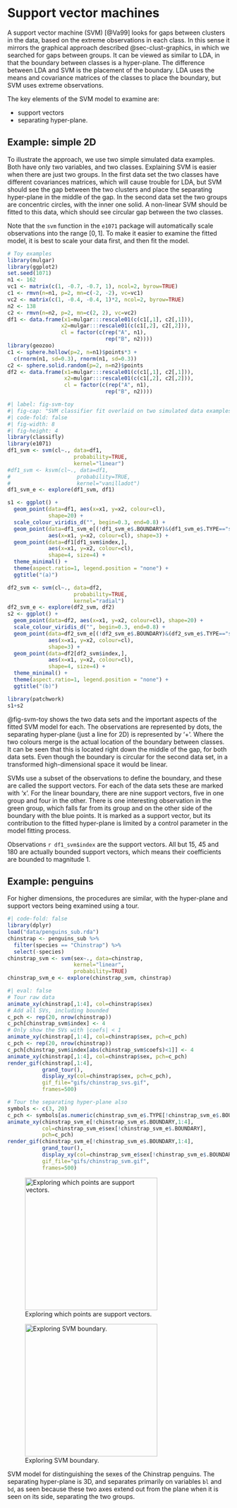 # Support vector machines
\index{classification methods!support vector machines (SVM)}

A support vector machine (SVM) [@Va99] looks for gaps between clusters in the data, based on the extreme observations in each class. In this sense it mirrors the graphical approach described @sec-clust-graphics, in which we searched for gaps between groups. It can be viewed as similar to LDA, in that the boundary between classes is a hyper-plane.  The difference between LDA and SVM is the placement of the boundary. LDA uses the means and covariance matrices of the classes to place the boundary, but SVM uses extreme observations.

::: info
The key elements of the SVM model to examine are:

- support vectors
- separating hyper-plane.

:::

## Example: simple 2D

To illustrate the approach, we use two simple simulated data examples. Both have only two variables, and two classes. Explaining SVM is easier when there are just two groups. In the first data set the two classes have different covariances matrices, which will cause trouble for LDA, but SVM should see the gap between the two clusters and place the separating hyper-plane in the middle of the gap. In the second data set the two groups are concentric circles, with the inner one solid. A non-linear SVM should be fitted to this data, which should see circular gap between the two classes. 

Note that the `svm` function in the `e1071` package will automatically scale observations into the range $[0,1]$. To make it easier to examine the fitted model, it is best to scale your data first, and then fit the model.

```r
# Toy examples
library(mulgar)
library(ggplot2)
set.seed(1071)
n1 <- 162
vc1 <- matrix(c(1, -0.7, -0.7, 1), ncol=2, byrow=TRUE)
c1 <- rmvn(n=n1, p=2, mn=c(-2, -2), vc=vc1)
vc2 <- matrix(c(1, -0.4, -0.4, 1)*2, ncol=2, byrow=TRUE)
n2 <- 138
c2 <- rmvn(n=n2, p=2, mn=c(2, 2), vc=vc2)
df1 <- data.frame(x1=mulgar:::rescale01(c(c1[,1], c2[,1])), 
                 x2=mulgar:::rescale01(c(c1[,2], c2[,2])), 
                 cl = factor(c(rep("A", n1), 
                               rep("B", n2))))
library(geozoo)
c1 <- sphere.hollow(p=2, n=n1)$points*3 + 
  c(rnorm(n1, sd=0.3), rnorm(n1, sd=0.3))
c2 <- sphere.solid.random(p=2, n=n2)$points
df2 <- data.frame(x1=mulgar:::rescale01(c(c1[,1], c2[,1])), 
                  x2=mulgar:::rescale01(c(c1[,2], c2[,2])), 
                  cl = factor(c(rep("A", n1), 
                               rep("B", n2))))
```

```r
#| label: fig-svm-toy
#| fig-cap: "SVM classifier fit overlaid on two simulated data examples: (a) groups with different variance-covariance, fitted using a linear kernel, (b) groups with non-linear separation, fitted using a radial kernel. The band of points shown as '+' mark the SVM boundary, and points marked by 'x' are the support vectors used to define the boundary. "
#| code-fold: false
#| fig-width: 8
#| fig-height: 4
library(classifly)
library(e1071)
df1_svm <- svm(cl~., data=df1, 
                     probability=TRUE, 
                     kernel="linear")
#df1_svm <- ksvm(cl~., data=df1, 
#                     probability=TRUE,
#                     kernel="vanilladot")
df1_svm_e <- explore(df1_svm, df1)

s1 <- ggplot() + 
  geom_point(data=df1, aes(x=x1, y=x2, colour=cl),
             shape=20) +
  scale_colour_viridis_d("", begin=0.3, end=0.8) +
  geom_point(data=df1_svm_e[(!df1_svm_e$.BOUNDARY)&(df1_svm_e$.TYPE=="simulated"),], 
             aes(x=x1, y=x2, colour=cl), shape=3) +
  geom_point(data=df1[df1_svm$index,], 
             aes(x=x1, y=x2, colour=cl), 
             shape=4, size=4) +
  theme_minimal() +
  theme(aspect.ratio=1, legend.position = "none") +
  ggtitle("(a)")

df2_svm <- svm(cl~., data=df2,  
                     probability=TRUE, 
                     kernel="radial")
df2_svm_e <- explore(df2_svm, df2)
s2 <- ggplot() + 
  geom_point(data=df2, aes(x=x1, y=x2, colour=cl), shape=20) +
  scale_colour_viridis_d("", begin=0.3, end=0.8) +
  geom_point(data=df2_svm_e[(!df2_svm_e$.BOUNDARY)&(df2_svm_e$.TYPE=="simulated"),], 
             aes(x=x1, y=x2, colour=cl), 
             shape=3) +
  geom_point(data=df2[df2_svm$index,], 
             aes(x=x1, y=x2, colour=cl), 
             shape=4, size=4) +
  theme_minimal() +
  theme(aspect.ratio=1, legend.position = "none") +
  ggtitle("(b)")

library(patchwork)
s1+s2
```

@fig-svm-toy shows the two data sets and the important aspects of the fitted SVM model for each. The observations are represented by dots, the separating hyper-plane (just a line for 2D) is represented by '+'. Where the two colours merge is the actual location of the boundary between classes. It can be seen that this is located right down the middle of the gap, for both data sets. Even though the boundary is circular for the second data set, in a transformed high-dimensional space it would be linear.

SVMs use a subset of the observations to define the boundary, and these are called the support vectors. For each of the data sets these are marked with 'x'. For the linear boundary, there are nine support vectors, five in one group and four in the other. There is one interesting observation in the green group, which falls far from its group and on the other side of the boundary with the blue points. It is marked as a support vector, but its contribution to the fitted hyper-plane is limited by a control parameter in the model fitting process. <!--The equation of the fitted plane can be explicitly written when the boundary is linear. -->

Observations `r df1_svm$index` are the support vectors. All but 15, 45 and 180 are actually bounded support vectors, which means their coefficients are bounded to magnitude 1. <!--The coefficients for the separating hyperplane can be computed with:

```r
#| code-fold: false
df1[df1_svm$index,]
df1_svm$coefs
df1_svm$rho
```


```r
#| code-fold: false
coefs <- apply(((df1[df1_svm$index,-3]-df1_svm$x.scale$`scaled:center`)/df1_svm$x.scale$`scaled:scale`)*df1_svm$coefs, 2, sum)
ggplot() + 
  geom_point(data=df1, aes(x=x1, y=x2, colour=cl),
             shape=20) +
  scale_colour_viridis_d("", begin=0.3, end=0.8) +
  geom_point(data=df1_svm_e[(!df1_svm_e$.BOUNDARY)&(df1_svm_e$.TYPE=="simulated"),], 
             aes(x=x1, y=x2, colour=cl), shape=3) +
  geom_abline(slope=-coefs[1]/coefs[2],
              intercept=df1_svm$rho+0.5) +
  theme_minimal() +
  theme(aspect.ratio=1, legend.position = "none") 
```
-->

## Example: penguins

For higher dimensions, the procedures are similar, with the hyper-plane and support vectors being examined using a tour.

```r
#| code-fold: false
library(dplyr)
load("data/penguins_sub.rda")
chinstrap <- penguins_sub %>%
  filter(species == "Chinstrap") %>%
  select(-species)
chinstrap_svm <- svm(sex~., data=chinstrap, 
                     kernel="linear",
                     probability=TRUE)
chinstrap_svm_e <- explore(chinstrap_svm, chinstrap)
```

```r
#| eval: false
# Tour raw data
animate_xy(chinstrap[,1:4], col=chinstrap$sex)
# Add all SVs, including bounded
c_pch <- rep(20, nrow(chinstrap))
c_pch[chinstrap_svm$index] <- 4
# Only show the SVs with |coefs| < 1
animate_xy(chinstrap[,1:4], col=chinstrap$sex, pch=c_pch)
c_pch <- rep(20, nrow(chinstrap))
c_pch[chinstrap_svm$index[abs(chinstrap_svm$coefs)<1]] <- 4
animate_xy(chinstrap[,1:4], col=chinstrap$sex, pch=c_pch)
render_gif(chinstrap[,1:4],
           grand_tour(),
           display_xy(col=chinstrap$sex, pch=c_pch),
           gif_file="gifs/chinstrap_svs.gif",
           frames=500)

# Tour the separating hyper-plane also
symbols <- c(3, 20)
c_pch <- symbols[as.numeric(chinstrap_svm_e$.TYPE[!chinstrap_svm_e$.BOUNDARY])]
animate_xy(chinstrap_svm_e[!chinstrap_svm_e$.BOUNDARY,1:4], 
           col=chinstrap_svm_e$sex[!chinstrap_svm_e$.BOUNDARY],
           pch=c_pch)
render_gif(chinstrap_svm_e[!chinstrap_svm_e$.BOUNDARY,1:4],
           grand_tour(),
           display_xy(col=chinstrap_svm_e$sex[!chinstrap_svm_e$.BOUNDARY], pch=c_pch),
           gif_file="gifs/chinstrap_svm.gif",
           frames=500)
```

::: {#fig-p-svm layout-ncol=2}

![Exploring which points are support vectors.](gifs/chinstrap_svs.gif){#fig-chinstrap_svs fig-alt="FIX ME" width=300}

![Exploring SVM boundary.](gifs/chinstrap_svm.gif){#fig-chinstrap_svm fig-alt="FIX ME" width=300}

SVM model for distinguishing the sexes of the Chinstrap penguins. The separating hyper-plane is 3D, and separates primarily on variables `bl` and `bd`, as seen because these two axes extend out from the plane when it is seen on its side, separating the two groups.
:::

<!-- We describe this method more fully than we did the other algorithms for two reasons: first, because of its apparent similarity to the graphical approach, and second, because it is difficult to find a simple explanation of the method in the literature.

The algorithm takes an $n \times p$ data matrix, where each column is scaled to $[-1,1]$ and each row is labeled as one of two classes ($y_i=+1$ or $-1$), and finds a hyperplane that separates the two groups, if they are separable. Each row of the data matrix is a vector in $p$-dimensional space, denoted as

% Should this be represented as a row instead of a column?  dfs

$$
X=\left[ \begin{array}{c}
  x_1 \\ x_2 \\ \vdots \\ x_p \end{array} \right]
$$

\noindent and the separating hyperplane can be written as

$$
W'X + b = 0
$$

\noindent where $W = [ w_1~~ w_2 ~~ \dots ~~ w_p]'$ is the normal
vector to the separating hyperplane and $b$ is a constant.  The best separating hyperplane is found by maximizing the margin of separation between the two classes as defined by two parallel hyperplanes:

$$
W'X + b = 1, ~~~~~ W'X + b = -1.
$$

\noindent These hyperplanes should maximize the distance from the
separating hyperplane and have no points between them, capitalizing on any gap between the two classes. The distance from the origin to the
separating hyperplane is $|b|/||W||$, so the distance between the
two parallel margin hyperplanes is $2/||W||=2/\sqrt{w_1^2+\dots
+w_p^2}$. Maximizing this is the same as minimizing $||W||/2$. To
ensure that the two classes are separated, and that no points lie
between the margin hyperplanes we need:

$$
W'X_i + b \geq 1, ~~~\mbox{  or  } ~~~W'X_i + b \leq -1 ~~~\forall i=1, ..., n
$$

\noindent which corresponds to

\begin{eqnarray}
y_i(W'X_i+b)\geq 1 ~~~\forall i=1, ..., n
\label{svm-crit}
\end{eqnarray}

\noindent Thus the problem corresponds to
\begin{quote} 
{\em minimizing} $\frac{||W||}{2}$ {\em subject to }
$y_i(X_iW+b)\geq~1 ~~~\forall i=1, ..., n$.
\end{quote}

\index{SVMLight}

\noindent Interestingly, only the points closest to the margin
hyperplanes are needed to define the separating hyperplane. We might think of these points as lying on or close to the convex hull of each cluster in the area where the clusters are nearest to each other. These points are called support vectors, and the coefficients of the separating hyperplane are computed from a linear combination of the support vectors $W = \sum_{i=1}^{s} y_i\alpha_iX_i$, where $s$ is the number of support vectors.  We could also use $W = \sum_{i=1}^n y_i\alpha_iX_i$, where $\alpha_i=0$ if $X_i$ is not a support vector. For a good fit the number of support vectors $s$ should be small relative to $n$. Fitting algorithms can achieve gains in efficiency by using only samples of the cases to find suitable support vector candidates; this approach is used in the SVMLight
[@Jo99] software.

In practice, the assumption that the classes are completely separable is unrealistic. Classification problems rarely present a gap between the classes, such that there are no misclassifications.
@CV95 relaxed the separability condition to allow some
misclassified training points by adding a tolerance value $\epsilon_i$ to Equation \ref{svm-crit}, which results in the modified criterion $y_i(W'X_i+b)>1-\epsilon_i, \epsilon_i\geq 0$. Points that meet this criterion but not the stricter one are called slack vectors.

Nonlinear classifiers can be obtained by using nonlinear
transformations of $X_i$, $\phi(X_i)$ [@BGV92], which is
implicitly computed during the optimization using a kernel function
$K$. Common choices of kernels are linear
$K(x_i,x_j)=x_i'x_j$, polynomial
$K(x_i,x_j)=(\gamma x_i'x_j+r)^d$, radial basis
$K(x_i,x_j)=\exp(-\gamma ||x_i-x_j||^2)$, or sigmoid
functions $K(x_i,x_j)=\mbox{tanh}(\gamma x_i'x_j+r)$, where
$\gamma>0, r,$ and $d$ are kernel parameters.

% She didn't say to delete the terminating colon here, but by 
% analogy with these rest, I will.  dfs

The ensuing minimization problem is formulated as

$$
\mbox{ minimizing } \frac{1}{2}||W|| + C\sum_{i=1}^n \epsilon_i ~~ \mbox{ subject to } 
y_i(W'\phi(X)+b)>1-\epsilon_i
$$

\noindent where $\epsilon_i\geq 0$, $C>0$ is a penalty parameter guarding  against over-fitting the training data and $\epsilon$ controls the tolerance for misclassification. The normal to the separating hyperplane $W$ can be written as $\sum_{i=1}^{n}
y_i\alpha_i{\phi(X_i)}$, where points other than the support and
slack vectors will have $\alpha_i=0$.  Thus the optimization problem becomes

\begin{eqnarray*}
\mbox{ minimizing } \frac{1}{2} \sum_{i=1}^n\sum_{j=1}^n y_iy_j\alpha_i\alpha_jK(X_i,X_j)+C\sum_{i=1}^n \epsilon_i \\ ~~~~~~~~~~~\mbox{ subject to } 
y_i(W'\phi(X)+b)>1-\epsilon_i
\end{eqnarray*}

\index{R package!e1071}
\index{R package!libsvm}

We use the `svm` function in the `e1071` package
[@DHLMW] of R, which uses `libsvm` [@CL], to classify
the oils of the four areas in the Southern region.  SVM is a binary classifier, but this algorithm overcomes that limitation by comparing classes in pairs, fitting six separate classifiers, and then using a voting scheme to make predictions. To fit the SVM we also need to specify a kernel, or rely on the internal tuning tools of the algorithm to choose this for us.  Automatic tuning in the algorithm chooses a radial basis, but we found that a linear kernel performed better, so that is what we used. (This accords with our earlier visual inspection of the data in @sec-class-plots.)  Here is the R code used to fit the model:

```
> library(e1071)
> olive.svm <- best.svm(factor(area) ~ ., data=d.olive.train)
> olive.svm <- svm(factor(area) ~ ., data=d.olive.sth.train, 
  type="C-classification", kernel="linear")
> table(d.olive.sth.train[,1], predict(olive.svm, 
  d.olive.sth.train))
   
      1   2   3   4
  1  19   0   0   0
  2   0  42   0   0
  3   0   0 155   3
  4   1   2   3  21
> table(d.olive.sth.test[,1], predict(olive.svm, 
  d.olive.sth.test))
   
     1  2  3  4
  1  6  0  0  0
  2  1 12  1  0
  3  0  0 46  2
  4  1  1  0  7
> support.vectors <- olive.svm$index[
    abs(olive.svm$coefs[,1])<1 &
    abs(olive.svm$coefs[,2])<1 & abs(olive.svm$coefs[,3])<1]
> pointtype <- rep(0,323) # training
> pointtype[247:323] <- 1 # test
> pointtype[olive.svm$index] <- 2 # slack vectors
> pointtype[support.vectors] <- 3 # support vectors
> parea <- c(predict(olive.svm, d.olive.sth.train),
    predict(olive.svm, d.olive.sth.test))
> d.olive.svm <- cbind(rbind(d.olive.sth.train, 
    d.olive.sth.test), parea, pointtype)
> gd <- ggobi(d.olive.svm)[1]
> glyph_color(gd) <- c(6,3,2,9)[d.olive.svm$area]
```

\noindent These are our misclassification tables:

\smallskip
\noindent \emph{Training:}
\begin{center}
\begin{tabular}{l@{\hspace{.3in}}r@{\hspace{1em}}r@{\hspace{1em}}r@{\hspace{1em}}r@{\hspace{1.5em}}r@{\hspace{2em}}r}
\B & & \multicolumn{4}{c}{Predicted \Vbl{area}} & Error \\

\T & & \multicolumn{1}{c}{North}  & \multicolumn{1}{c}{Calabria} & \multicolumn{1}{c}{South}  & \multicolumn{1}{c}{Sicily} &  \\
\B & & \multicolumn{1}{c}{Apulia} &  & \multicolumn{1}{c}{Apulia} & & \\  \cline{3-7}

\T         & North Apulia & 19 & 0 & 0 & 0 & 0.000\\
\Vbl{area} & Calabria & 0 & 42 & 0 &  0 & 0.000\\
           & South Apulia & 0 & 0 & 155 & {\bf 3} & 0.019\\
\B         & Sicily & {\bf 1} & {\bf 2} & {\bf 3} & 21 & 0.222 \\ \cline{3-7}
\T         &        &         &         &         &    & 0.037
\end{tabular}
\end{center}

\bigskip

\noindent \emph {Test:}
\begin{center}
\begin{tabular}{l@{\hspace{.3in}}r@{\hspace{1em}}r@{\hspace{1em}}r@{\hspace{1em}}r@{\hspace{1.5em}}r@{\hspace{2em}}r}
\B & & \multicolumn{4}{c}{Predicted \Vbl{area}} & Error \\

\T & & \multicolumn{1}{c}{North}  & \multicolumn{1}{c}{Calabria} & \multicolumn{1}{c}{South}  & \multicolumn{1}{c}{Sicily} &  \\
\B & & \multicolumn{1}{c}{Apulia} &  & \multicolumn{1}{c}{Apulia} & & \\  \cline{3-7}

\T         & North Apulia & 6 & 0 & 0 & 0 & 0.000\\
\Vbl{area} & Calabria & {\bf 1} & 12 & {\bf 1} &  0 & 0.143\\
           & South Apulia & 0 & 0 & 46 & {\bf 2} & 0.042\\
\B         & Sicily & {\bf 1} & {\bf 1} & 0 & 7 & 0.286 \\  \cline{3-7}
\T         &        &         &         &         &    & 0.078
\end{tabular}
\end{center}
\bigskip

\noindent The training error is $9/246=0.037$, and the test error is
$6/77=0.078$.  (The training error is the same as that of the neural network classifier, but the test error is lower.)  Most error is associated with Sicily, which we have seen repeatedly to be an especially difficult class to separate.  In the training data there are no other errors, and in the test data there are just two samples from Calabria mistakenly classified. @fig-olive-svm illustrates our examination of the misclassified cases, one in each row of the figure. (Points corresponding to Sicily were removed from all four plots.)  Each of the two cases is brushed (using a filled red
circle) in the plot of misclassification table and viewed in a linked 2D tour.  \index{brushing!linked}\index{tour!grand} Both of these cases are on the edge of their clusters so the confusion of classes is reasonable.

% Figure 14
\begin{figure*}[htbp]
\centerline{{\includegraphics[width=2.2in]{chap-class/olive-svm6.pdf}}
 {\includegraphics[width=2.2in]{chap-class/olive-svm7.pdf}}}
\smallskip

\centerline{{\includegraphics[width=2.2in]{chap-class/olive-svm8.pdf}}
 {\includegraphics[width=2.2in]{chap-class/olive-svm9.pdf}}}
\caption[Misclassifications of a support vector machine classifying
 the oils of the South]{Misclassifications of a support vector machine
 classifying the oils of the South by \Vbl{area}.  The
 misclassification table {\bf (left)} is linked to 2D tour plots {\bf
 (right)}; different misclassifications are examined in each row of
 plots. (The oils from Sicily, the fourth area, have been removed from
 all plots.)  }
\label{olive-svm}
\end{figure*}

% Figure 15
\begin{figure*}[htbp]
\centerline{
 {\includegraphics[width=1.5in]{chap-class/olive-svm3.pdf}}
 {\includegraphics[width=1.5in]{chap-class/olive-svm4.pdf}}
 {\includegraphics[width=1.5in]{chap-class/olive-svm5.pdf}}}
\caption[Using the tour to examine the choice of support
vectors]{Using the tour to examine the choice of support vectors when
classifying Southern oils by \Vbl{area}.  Support vectors are open
circles, and slack vectors are open rectangles; the data points are
represented by $+$es and $\times$es.}
\label{olive-svm2}
\end{figure*}

The linear SVM classifier uses 20 support vectors and 29 slack vectors
to define the separating planes between the four areas. It is
interesting to examine which points are selected as support vectors,
and where they are located in the data space.  For each pair of
classes, we expect to find some projection in which the support vectors
line up on either side of the margin of separation, whereas the slack
vectors lie closer to the boundary, perhaps mixed in with the points
of other classes.

\index{tour!grand} \index{tour!manual} The plots in
@fig-olive-svm2 represent our use of the 2D tour, augmented by
manual manipulation,~to look for these projections.  (The Sicilian points are again removed.) The support vectors are represented by open circles and the slack vectors by open rectangles, and we have been able to find a number of projections in which the support vectors are on the opposing outer edge of the point clouds for each cluster. 

The linear SVM does a very nice job with this difficult
classification. The accuracy is almost perfect on three classes,
and the misclassifications are quite reasonable mistakes, being points that are on the extreme edges of their clusters.  However, this method joins the list of those defeated by the difficult problem of distinguishing the Sicilian oils from the rest.

### Examining boundaries

\index{classification!examining boundaries}

For some classification problems, it is possible to get a good picture of the boundary between two classes. With LDA and SVM classifiers the boundary is described by the equation of a hyperplane. For others the boundary can be determined by evaluating the classifier on points sampled in the data space, using either a regular grid or some more efficient sampling scheme.

% Figure 16
\begin{figure*}[htbp]
\centerline{{\includegraphics[width=2in]{chap-class/olive-classifly-lda.pdf}}
 {\includegraphics[width=2in]{chap-class/olive-classifly-svm.pdf}}}
\smallskip
\centerline{{\includegraphics[width=2in]{chap-class/olive-classifly-svm3.pdf}}
 {\includegraphics[width=2in]{chap-class/olive-classifly-svm5.pdf}}}
\caption[Classification boundaries for different
models]{Classification boundaries for different models shown in the 2D
tour. Points on the boundary are gray stars.  We first compare LDA
{\bf (top left)} with linear SVM {\bf (top right)} in finding the
boundary between oils from the North and Sardinia.  Both boundaries
are too close to the cluster of Northern oils.  We also compare linear
SVM {\bf (bottom left)} and radial kernel SVM {\bf (bottom right)} in
finding the boundary between oils from South Apulia and other Southern
oils.  }
\label{olive-classifly} 
\end{figure*}

\index{R package!classifly} \index{tour!grand}
\index{tour!manual} We use the R package `classifly`
[@Wi06] to generate points illustrating boundaries, add those
points to the original data, and display them in GGobi.
@fig-olive-classifly shows projections of boundaries between
pairs of classes in the \Data{Olive Oils}.  In each example, we used the 2D tour with manual control~to focus the view on a projection that revealed the boundary between two groups.

% Needs to be checked
\begin{verbatim}
> library(classifly)
> d.olive.sub <- subset(d.olive,region!=1,
   select=c(region,palmitic:eicosenoic))
> classifly(d.olive.sub, region~linoleic+oleic+arachidic, 
   lda)
> classifly(d.olive.sub, region~linoleic+oleic+arachidic, 
   svm, probability=TRUE, kernel="linear")
\end{verbatim}

The top two plots show tour projections of the North (purple) and
Sardinia (green) oils where the two classes are separated and the
boundary appears in gray.  The LDA boundary (shown at left) slices too close to the Northern oils. This might be due to the violation of the LDA assumption that the two groups have equal variance; since that is not true here, it places the boundary too close to the group with the larger variance.  The SVM boundary (at right) is a bit closer to the Sardinian oils than the LDA boundary is, yet it is still a tad too close to the oils from the North.

The bottom row of plots examines the more difficult classification of the areas of the South, focusing on separating the South Apulian oils (in pink), which is the largest sample, from the oils of the other areas (all in orange). Perfect separation between the classes does not occur. Both plots are tour projections showing SVM boundaries, the left plot generated by a linear kernel and the right one by a radial
kernel.  Recall that the radial kernel was selected automatically by the SVM software we used, whereas we actually chose to use a linear kernel.  These pictures illustrate that the linear basis yields a more reasonable boundary between the two groups. The shape of the clusters of the two groups is approximately the same, and there is only a small overlap of the two. The linear boundary fits this structure neatly. The radial kernel wraps around the South Apulian oils.
-->

<!-- include Distance-weighted discrimination, eg kerndwd -->
